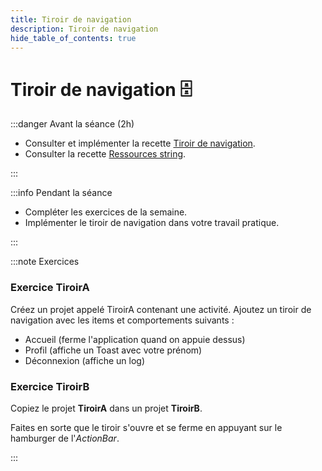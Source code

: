```yaml
---
title: Tiroir de navigation
description: Tiroir de navigation
hide_table_of_contents: true
---
```


# Tiroir de navigation 🗄️

<Row>

<Column>

:::danger Avant la séance (2h)

- Consulter et implémenter la recette [Tiroir de navigation](../02-recettes/tiroir.mdx).
- Consulter la recette [Ressources string](../02-recettes/ressources-string.mdx).

:::

</Column>

<Column>

:::info Pendant la séance

- Compléter les exercices de la semaine.
- Implémenter le tiroir de navigation dans votre travail pratique.

:::

</Column>

</Row>

:::note Exercices

### Exercice TiroirA

Créez un projet appelé TiroirA contenant une activité. Ajoutez un tiroir de navigation avec les items et comportements suivants :

- Accueil (ferme l'application quand on appuie dessus)
- Profil (affiche un Toast avec votre prénom)
- Déconnexion (affiche un log)

### Exercice TiroirB

Copiez le projet **TiroirA** dans un projet **TiroirB**.

Faites en sorte que le tiroir s'ouvre et se ferme en appuyant sur le hamburger de l'*ActionBar*.

:::
